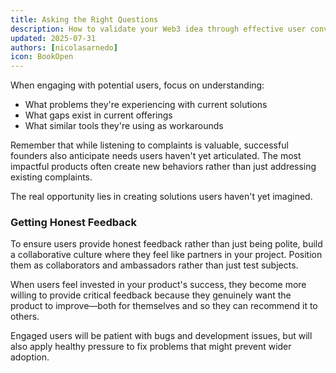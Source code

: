```yaml
---
title: Asking the Right Questions
description: How to validate your Web3 idea through effective user conversations
updated: 2025-07-31
authors: [nicolasarnedo]
icon: BookOpen
---
```


<YouTube id="gF_ru5D2Eh8" params="start=0&rel=0&modestbranding=1" /> 

When engaging with potential users, focus on understanding:
- What problems they're experiencing with current solutions
- What gaps exist in current offerings
- What similar tools they're using as workarounds

Remember that while listening to complaints is valuable, successful founders also anticipate needs users haven't yet articulated. The most impactful products often create new behaviors rather than just addressing existing complaints.

The real opportunity lies in creating solutions users haven't yet imagined.

### Getting Honest Feedback

<YouTube id="0dTHoX-69pA" params="start=0&rel=0&modestbranding=1" /> 

To ensure users provide honest feedback rather than just being polite, build a collaborative culture where they feel like partners in your project. Position them as collaborators and ambassadors rather than just test subjects.

When users feel invested in your product's success, they become more willing to provide critical feedback because they genuinely want the product to improve—both for themselves and so they can recommend it to others.

Engaged users will be patient with bugs and development issues, but will also apply healthy pressure to fix problems that might prevent wider adoption.

